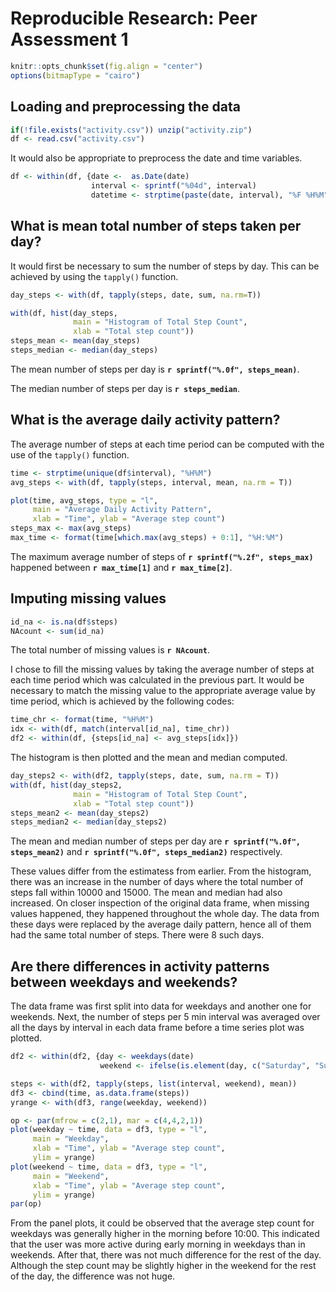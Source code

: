 # Reproducible Research: Peer Assessment 1

```r
knitr::opts_chunk$set(fig.align = "center")
options(bitmapType = "cairo")
```

## Loading and preprocessing the data

```r
if(!file.exists("activity.csv")) unzip("activity.zip")
df <- read.csv("activity.csv")
```

It would also be appropriate to preprocess the date and time variables.

```r
df <- within(df, {date <-  as.Date(date)
                  interval <- sprintf("%04d", interval)
                  datetime <- strptime(paste(date, interval), "%F %H%M")})
```


## What is mean total number of steps taken per day?

It would first be necessary to sum the number of steps by day. 
This can be achieved by using the `tapply()` function.

```r
day_steps <- with(df, tapply(steps, date, sum, na.rm=T))

with(df, hist(day_steps,
              main = "Histogram of Total Step Count",
              xlab = "Total step count"))
steps_mean <- mean(day_steps)
steps_median <- median(day_steps)
```

The mean number of steps per day is **`r sprintf("%.0f", steps_mean)`**.

The median number of steps per day is **`r steps_median`**.

## What is the average daily activity pattern?

The average number of steps at each time period can be computed with the use of the `tapply()` function.

```r
time <- strptime(unique(df$interval), "%H%M")
avg_steps <- with(df, tapply(steps, interval, mean, na.rm = T))

plot(time, avg_steps, type = "l",
     main = "Average Daily Activity Pattern",
     xlab = "Time", ylab = "Average step count")
steps_max <- max(avg_steps)
max_time <- format(time[which.max(avg_steps) + 0:1], "%H:%M")
```

The maximum average number of steps of **`r sprintf("%.2f", steps_max)`** happened between **`r max_time[1]`** and **`r max_time[2]`**.

## Imputing missing values

```r
id_na <- is.na(df$steps)
NAcount <- sum(id_na)
```

The total number of missing values is **`r NAcount`**.

I chose to fill the missing values by taking the average number of steps at
each time period which was calculated in the previous part.
It would be necessary to match the missing value to the appropriate average value by time period,
which is achieved by the following codes:

```r
time_chr <- format(time, "%H%M")
idx <- with(df, match(interval[id_na], time_chr))
df2 <- within(df, {steps[id_na] <- avg_steps[idx]})
```

The histogram is then plotted and the mean and median computed.

```r
day_steps2 <- with(df2, tapply(steps, date, sum, na.rm = T))
with(df, hist(day_steps2,
              main = "Histogram of Total Step Count",
              xlab = "Total step count"))
steps_mean2 <- mean(day_steps2)
steps_median2 <- median(day_steps2)
```

The mean and median number of steps per day are **`r sprintf("%.0f", steps_mean2)`** and **`r sprintf("%.0f", steps_median2)`** respectively.

These values differ from the estimatess from earlier.
From the histogram, there was an increase in the number of days where
the total number of steps fall within 10000 and 15000.
The mean and median had also increased.
On closer inspection of the original data frame, when missing values happened,
they happened throughout the whole day.
The data from these days were replaced by the average daily pattern,
hence all of them had the same total number of steps.
There were 8 such days. 

## Are there differences in activity patterns between weekdays and weekends?

The data frame was first split into data for weekdays and another one for weekends.
Next, the number of steps per 5 min interval was averaged over all the days by interval
in each data frame before a time series plot was plotted.

```r
df2 <- within(df2, {day <- weekdays(date)
                    weekend <- ifelse(is.element(day, c("Saturday", "Sunday")), "weekend", "weekday")})

steps <- with(df2, tapply(steps, list(interval, weekend), mean))
df3 <- cbind(time, as.data.frame(steps))
yrange <- with(df3, range(weekday, weekend))

op <- par(mfrow = c(2,1), mar = c(4,4,2,1))
plot(weekday ~ time, data = df3, type = "l",
     main = "Weekday",
     xlab = "Time", ylab = "Average step count",
     ylim = yrange)
plot(weekend ~ time, data = df3, type = "l",
     main = "Weekend",
     xlab = "Time", ylab = "Average step count",
     ylim = yrange)
par(op)
```

From the panel plots, it could be observed that the average step count for weekdays
was generally higher in the morning before 10:00. 
This indicated that the user was more active during early morning in weekdays than in weekends.
After that, there was not much difference for the rest of the day. 
Although the step count may be slightly higher in the weekend for the rest of the day,
the difference was not huge.